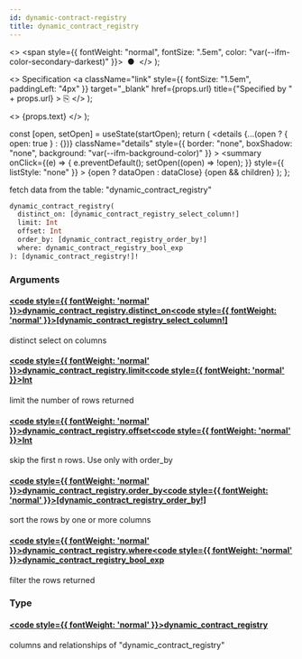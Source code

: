 ```yaml
---
id: dynamic-contract-registry
title: dynamic_contract_registry
---
```


<head>
  <meta content="noindex" name="robots" />
  <meta charset="utf-8" />
</head>

  <>
    <span style={{ fontWeight: "normal", fontSize: ".5em", color: "var(--ifm-color-secondary-darkest)" }}>
      &nbsp;●&nbsp;
    </span>
  </>
);

  <>
    Specification
    <a
      className="link"
      style={{ fontSize: "1.5em", paddingLeft: "4px" }}
      target="_blank"
      href={props.url}
      title={"Specified by " + props.url}
    >
      ⎘
    </a>
  </>
);

  <>
    <span className={props.class}>{props.text}</span>
  </>
);


  const [open, setOpen] = useState(startOpen);
  return (
    <details
      {...(open ? { open: true } : {})}
      className="details"
      style={{ border: "none", boxShadow: "none", background: "var(--ifm-background-color)" }}
    >
      <summary
        onClick={(e) => {
          e.preventDefault();
          setOpen((open) => !open);
        }}
        style={{ listStyle: "none" }}
      >
        {open ? dataOpen : dataClose}
      </summary>
      {open && children}
    </details>
  );
};

fetch data from the table: "dynamic_contract_registry"

```graphql
dynamic_contract_registry(
  distinct_on: [dynamic_contract_registry_select_column!]
  limit: Int
  offset: Int
  order_by: [dynamic_contract_registry_order_by!]
  where: dynamic_contract_registry_bool_exp
): [dynamic_contract_registry!]!
```

### Arguments

#### [<code style={{ fontWeight: 'normal' }}>dynamic_contract_registry.<b>distinct_on</b></code>](#)<Bullet />[<code style={{ fontWeight: 'normal' }}><b>[dynamic_contract_registry_select_column!]</b></code>](/docs/api/lockup/graphql/envio/enums/dynamic-contract-registry-select-column.mdx) <Badge class="badge badge--secondary " text="list"/> <Badge class="badge badge--secondary " text="enum"/>

distinct select on columns

#### [<code style={{ fontWeight: 'normal' }}>dynamic_contract_registry.<b>limit</b></code>](#)<Bullet />[<code style={{ fontWeight: 'normal' }}><b>Int</b></code>](/docs/api/lockup/graphql/envio/scalars/int.mdx) <Badge class="badge badge--secondary " text="scalar"/>

limit the number of rows returned

#### [<code style={{ fontWeight: 'normal' }}>dynamic_contract_registry.<b>offset</b></code>](#)<Bullet />[<code style={{ fontWeight: 'normal' }}><b>Int</b></code>](/docs/api/lockup/graphql/envio/scalars/int.mdx) <Badge class="badge badge--secondary " text="scalar"/>

skip the first n rows. Use only with order_by

#### [<code style={{ fontWeight: 'normal' }}>dynamic_contract_registry.<b>order_by</b></code>](#)<Bullet />[<code style={{ fontWeight: 'normal' }}><b>[dynamic_contract_registry_order_by!]</b></code>](/docs/api/lockup/graphql/envio/inputs/dynamic-contract-registry-order-by.mdx) <Badge class="badge badge--secondary " text="list"/> <Badge class="badge badge--secondary " text="input"/>

sort the rows by one or more columns

#### [<code style={{ fontWeight: 'normal' }}>dynamic_contract_registry.<b>where</b></code>](#)<Bullet />[<code style={{ fontWeight: 'normal' }}><b>dynamic_contract_registry_bool_exp</b></code>](/docs/api/lockup/graphql/envio/inputs/dynamic-contract-registry-bool-exp.mdx) <Badge class="badge badge--secondary " text="input"/>

filter the rows returned

### Type

#### [<code style={{ fontWeight: 'normal' }}><b>dynamic_contract_registry</b></code>](/docs/api/lockup/graphql/envio/objects/dynamic-contract-registry.mdx) <Badge class="badge badge--secondary " text="object"/>

columns and relationships of "dynamic_contract_registry"
